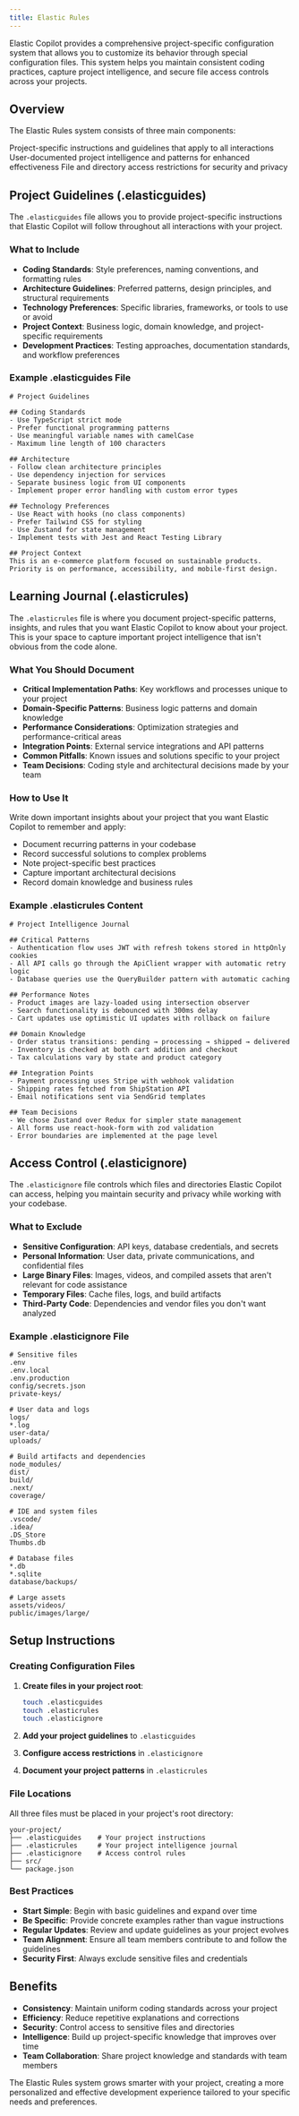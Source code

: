 ```yaml
---
title: Elastic Rules
---
```


Elastic Copilot provides a comprehensive project-specific configuration system that allows you to customize its behavior through special configuration files. This system helps you maintain consistent coding practices, capture project intelligence, and secure file access controls across your projects.

## Overview

The Elastic Rules system consists of three main components:

<CardGroup cols={3}>
  <Card title="Project Guidelines (.elasticguides)">
    Project-specific instructions and guidelines that apply to all interactions
  </Card>
  <Card title="Learning Journal (.elasticrules)">
    User-documented project intelligence and patterns for enhanced effectiveness
  </Card>
  <Card title="Access Control (.elasticignore)">
    File and directory access restrictions for security and privacy
  </Card>
</CardGroup>

## Project Guidelines (.elasticguides)

The `.elasticguides` file allows you to provide project-specific instructions that Elastic Copilot will follow throughout all interactions with your project.

### What to Include

- **Coding Standards**: Style preferences, naming conventions, and formatting rules
- **Architecture Guidelines**: Preferred patterns, design principles, and structural requirements
- **Technology Preferences**: Specific libraries, frameworks, or tools to use or avoid
- **Project Context**: Business logic, domain knowledge, and project-specific requirements
- **Development Practices**: Testing approaches, documentation standards, and workflow preferences

### Example .elasticguides File

```
# Project Guidelines

## Coding Standards
- Use TypeScript strict mode
- Prefer functional programming patterns
- Use meaningful variable names with camelCase
- Maximum line length of 100 characters

## Architecture
- Follow clean architecture principles
- Use dependency injection for services
- Separate business logic from UI components
- Implement proper error handling with custom error types

## Technology Preferences
- Use React with hooks (no class components)
- Prefer Tailwind CSS for styling
- Use Zustand for state management
- Implement tests with Jest and React Testing Library

## Project Context
This is an e-commerce platform focused on sustainable products.
Priority is on performance, accessibility, and mobile-first design.
```

## Learning Journal (.elasticrules)

The `.elasticrules` file is where you document project-specific patterns, insights, and rules that you want Elastic Copilot to know about your project. This is your space to capture important project intelligence that isn't obvious from the code alone.

### What You Should Document

- **Critical Implementation Paths**: Key workflows and processes unique to your project
- **Domain-Specific Patterns**: Business logic patterns and domain knowledge
- **Performance Considerations**: Optimization strategies and performance-critical areas
- **Integration Points**: External service integrations and API patterns
- **Common Pitfalls**: Known issues and solutions specific to your project
- **Team Decisions**: Coding style and architectural decisions made by your team

### How to Use It

Write down important insights about your project that you want Elastic Copilot to remember and apply:

- Document recurring patterns in your codebase
- Record successful solutions to complex problems
- Note project-specific best practices
- Capture important architectural decisions
- Record domain knowledge and business rules

### Example .elasticrules Content

```
# Project Intelligence Journal

## Critical Patterns
- Authentication flow uses JWT with refresh tokens stored in httpOnly cookies
- All API calls go through the ApiClient wrapper with automatic retry logic
- Database queries use the QueryBuilder pattern with automatic caching

## Performance Notes
- Product images are lazy-loaded using intersection observer
- Search functionality is debounced with 300ms delay
- Cart updates use optimistic UI updates with rollback on failure

## Domain Knowledge
- Order status transitions: pending → processing → shipped → delivered
- Inventory is checked at both cart addition and checkout
- Tax calculations vary by state and product category

## Integration Points
- Payment processing uses Stripe with webhook validation
- Shipping rates fetched from ShipStation API
- Email notifications sent via SendGrid templates

## Team Decisions
- We chose Zustand over Redux for simpler state management
- All forms use react-hook-form with zod validation
- Error boundaries are implemented at the page level
```

## Access Control (.elasticignore)

The `.elasticignore` file controls which files and directories Elastic Copilot can access, helping you maintain security and privacy while working with your codebase.

### What to Exclude

- **Sensitive Configuration**: API keys, database credentials, and secrets
- **Personal Information**: User data, private communications, and confidential files
- **Large Binary Files**: Images, videos, and compiled assets that aren't relevant for code assistance
- **Temporary Files**: Cache files, logs, and build artifacts
- **Third-Party Code**: Dependencies and vendor files you don't want analyzed

### Example .elasticignore File

```
# Sensitive files
.env
.env.local
.env.production
config/secrets.json
private-keys/

# User data and logs
logs/
*.log
user-data/
uploads/

# Build artifacts and dependencies
node_modules/
dist/
build/
.next/
coverage/

# IDE and system files
.vscode/
.idea/
.DS_Store
Thumbs.db

# Database files
*.db
*.sqlite
database/backups/

# Large assets
assets/videos/
public/images/large/
```

## Setup Instructions

### Creating Configuration Files

1. **Create files in your project root**:
   ```bash
   touch .elasticguides
   touch .elasticrules
   touch .elasticignore
   ```

2. **Add your project guidelines** to `.elasticguides`
3. **Configure access restrictions** in `.elasticignore`
4. **Document your project patterns** in `.elasticrules`

### File Locations

All three files must be placed in your project's root directory:

```
your-project/
├── .elasticguides    # Your project instructions
├── .elasticrules     # Your project intelligence journal
├── .elasticignore    # Access control rules
├── src/
└── package.json
```

### Best Practices

- **Start Simple**: Begin with basic guidelines and expand over time
- **Be Specific**: Provide concrete examples rather than vague instructions
- **Regular Updates**: Review and update guidelines as your project evolves
- **Team Alignment**: Ensure all team members contribute to and follow the guidelines
- **Security First**: Always exclude sensitive files and credentials

## Benefits

- **Consistency**: Maintain uniform coding standards across your project
- **Efficiency**: Reduce repetitive explanations and corrections
- **Security**: Control access to sensitive files and directories
- **Intelligence**: Build up project-specific knowledge that improves over time
- **Team Collaboration**: Share project knowledge and standards with team members

The Elastic Rules system grows smarter with your project, creating a more personalized and effective development experience tailored to your specific needs and preferences. 
